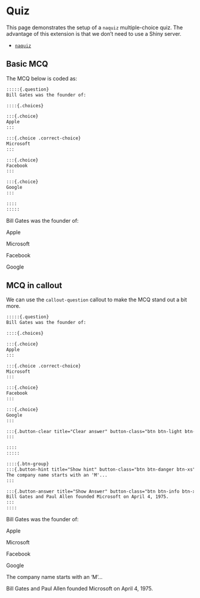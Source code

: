 # Quiz

This page demonstrates the setup of a `naquiz` multiple-choice quiz. The advantage of this extension is that we don't need to use a Shiny server.

- [`naquiz`](https://github.com/nareal/naquiz)


## Basic MCQ

The MCQ below is coded as:

```markdown
:::::{.question}
Bill Gates was the founder of:

::::{.choices}

:::{.choice}
Apple
:::  

:::{.choice .correct-choice}
Microsoft
:::

:::{.choice}
Facebook  
:::

:::{.choice}
Google   
:::

::::
:::::

```

:::::{.question}
Bill Gates was the founder of:

::::{.choices}

:::{.choice}
Apple
:::  

:::{.choice .correct-choice}
Microsoft
:::

:::{.choice}
Facebook  
:::

:::{.choice}
Google   
:::

::::
:::::

## MCQ in callout

We can use the `callout-question` callout to make the MCQ stand out a bit more.

```markdown
:::::{.question}
Bill Gates was the founder of:

::::{.choices}

:::{.choice}
Apple
:::  

:::{.choice .correct-choice}
Microsoft
:::

:::{.choice}
Facebook  
:::

:::{.choice}
Google   
:::

:::{.button-clear title="Clear answer" button-class="btn btn-light btn-xs"}
:::

::::
:::::

::::{.btn-group}
:::{.button-hint title="Show hint" button-class="btn btn-danger btn-xs"}
The company name starts with an 'M'...
:::

:::{.button-answer title="Show Answer" button-class="btn btn-info btn-xs"}
Bill Gates and Paul Allen founded Microsoft on April 4, 1975.
:::
::::


```

::: { .callout-question }

:::::{.question}
Bill Gates was the founder of:

::::{.choices}

:::{.choice}
Apple
:::  

:::{.choice .correct-choice}
Microsoft
:::

:::{.choice}
Facebook  
:::

:::{.choice}
Google   
:::

:::{.button-clear title="Clear answer" button-class="btn btn-light btn-xs"}
:::

::::
:::::

::::{.btn-group}
:::{.button-hint title="Show hint" button-class="btn btn-warning btn-xs"}
The company name starts with an 'M'...
:::

:::{.button-answer title="Show Answer" button-class="btn btn-info btn-xs"}
Bill Gates and Paul Allen founded Microsoft on April 4, 1975.
:::
::::


:::